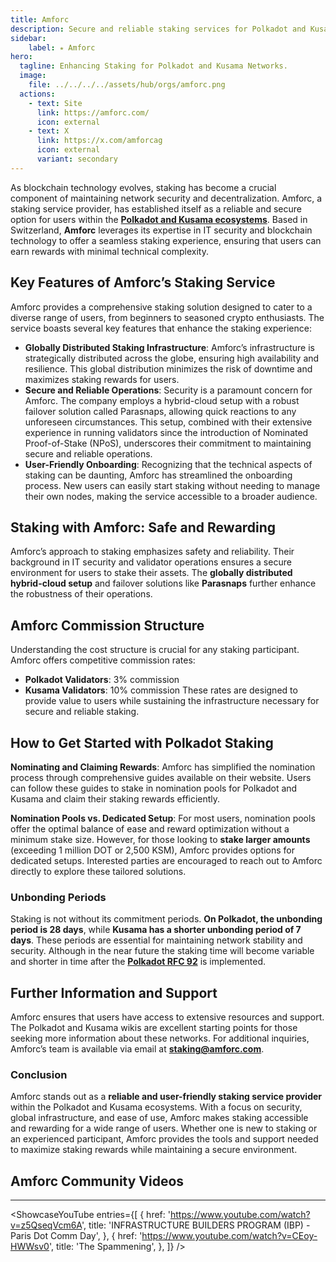 ```yaml
---
title: Amforc
description: Secure and reliable staking services for Polkadot and Kusama networks, accessible to all users. Earn rewards effortlessly with Amforc.
sidebar:
    label: ⭒ Amforc
hero:
  tagline: Enhancing Staking for Polkadot and Kusama Networks.
  image: 
    file: ../../../../assets/hub/orgs/amforc.png
  actions:
    - text: Site
      link: https://amforc.com/
      icon: external
    - text: X
      link: https://x.com/amforcag
      icon: external
      variant: secondary
---
```



As blockchain technology evolves, staking has become a crucial component of maintaining network security and decentralization. Amforc, a staking service provider, has established itself as a reliable and secure option for users within the [**Polkadot and Kusama ecosystems**](https://dablock.com/ecosystem/). Based in Switzerland, **Amforc** leverages its expertise in IT security and blockchain technology to offer a seamless staking experience, ensuring that users can earn rewards with minimal technical complexity.

## Key Features of Amforc’s Staking Service
Amforc provides a comprehensive staking solution designed to cater to a diverse range of users, from beginners to seasoned crypto enthusiasts. The service boasts several key features that enhance the staking experience:

- **Globally Distributed Staking Infrastructure**: Amforc’s infrastructure is strategically distributed across the globe, ensuring high availability and resilience. This global distribution minimizes the risk of downtime and maximizes staking rewards for users.
- **Secure and Reliable Operations**: Security is a paramount concern for Amforc. The company employs a hybrid-cloud setup with a robust failover solution called Parasnaps, allowing quick reactions to any unforeseen circumstances. This setup, combined with their extensive experience in running validators since the introduction of Nominated Proof-of-Stake (NPoS), underscores their commitment to maintaining secure and reliable operations.
- **User-Friendly Onboarding**: Recognizing that the technical aspects of staking can be daunting, Amforc has streamlined the onboarding process. New users can easily start staking without needing to manage their own nodes, making the service accessible to a broader audience.

## Staking with Amforc: Safe and Rewarding
Amforc’s approach to staking emphasizes safety and reliability. Their background in IT security and validator operations ensures a secure environment for users to stake their assets. The **globally distributed hybrid-cloud setup** and failover solutions like **Parasnaps** further enhance the robustness of their operations.

## Amforc Commission Structure
Understanding the cost structure is crucial for any staking participant. Amforc offers competitive commission rates:
- **Polkadot Validators**: 3% commission
- **Kusama Validators**: 10% commission
These rates are designed to provide value to users while sustaining the infrastructure necessary for secure and reliable staking.

## How to Get Started with Polkadot Staking
**Nominating and Claiming Rewards**: Amforc has simplified the nomination process through comprehensive guides available on their website. Users can follow these guides to stake in nomination pools for Polkadot and Kusama and claim their staking rewards efficiently.

**Nomination Pools vs. Dedicated Setup**: For most users, nomination pools offer the optimal balance of ease and reward optimization without a minimum stake size. However, for those looking to **stake larger amounts** (exceeding 1 million DOT or 2,500 KSM), Amforc provides options for dedicated setups. Interested parties are encouraged to reach out to Amforc directly to explore these tailored solutions.

### Unbonding Periods
Staking is not without its commitment periods. **On Polkadot, the unbonding period is 28 days**, while **Kusama has a shorter unbonding period of 7 days**. These periods are essential for maintaining network stability and security. Although in the near future the staking time will become variable and shorter in time after the [**Polkadot RFC 92**](https://github.com/polkadot-fellows/RFCs/pull/97/files#diff-71dccfdb0385b8bda8de6a0974c88836210d5021b595d55ebdede5fddc490377) is implemented.

## Further Information and Support
Amforc ensures that users have access to extensive resources and support. The Polkadot and Kusama wikis are excellent starting points for those seeking more information about these networks. For additional inquiries, Amforc’s team is available via email at **<a rel="noreferrer">staking@amforc.com</a>**.

### Conclusion
Amforc stands out as a **reliable and user-friendly staking service provider** within the Polkadot and Kusama ecosystems. With a focus on security, global infrastructure, and ease of use, Amforc makes staking accessible and rewarding for a wide range of users. Whether one is new to staking or an experienced participant, Amforc provides the tools and support needed to maximize staking rewards while maintaining a secure environment.


## Amforc Community Videos
----------------
<ShowcaseYouTube
  entries={[
          {
      href: 'https://www.youtube.com/watch?v=z5QseqVcm6A',
      title: 'INFRASTRUCTURE BUILDERS PROGRAM (IBP) - Paris Dot Comm Day',
     },
      {
      href: 'https://www.youtube.com/watch?v=CEoy-HWWsv0',
      title: 'The Spammening',
    },
  ]}
/>